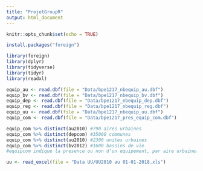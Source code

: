 ---
title: "ProjetGroupR"
output: html_document
---

```{r setup, include=FALSE}
knitr::opts_chunk$set(echo = TRUE)
```

```{r}
install.packages("foreign")
```


```{r}
library(foreign)
library(dplyr)
library(tidyverse)
library(tidyr)
library(readxl)
```

```{r}
equip_au <- read.dbf(file = "Data/bpe1217_nbequip_au.dbf")
equip_bv <- read.dbf(file = "Data/bpe1217_nbequip_bv.dbf")
equip_dep <- read.dbf(file = "Data/bpe1217_nbequip_dep.dbf")
equip_reg <- read.dbf(file = "Data/bpe1217_nbequip_reg.dbf")
equip_uu <- read.dbf(file = "Data/bpe1217_nbequip_uu.dbf")
equip_com <- read.dbf(file = "Data/bpe1217_pres_equip_com.dbf")

```

```{r}
equip_com %>% distinct(au2010) #790 aires urbaines
equip_com %>% distinct(depcom) #35000 communes
equip_com %>% distinct(uu2010) #2300 unites urbaines
equip_com %>% distinct(bv2012) #1600 bassins de vie
#equipcom indique la presence ou non d'un equipement, par aire urbaine/commune/unite urbaine/bassin de vie

```


```{r}
uu <- read_excel(file = "Data UU/UU2010 au 01-01-2018.xls")
```

